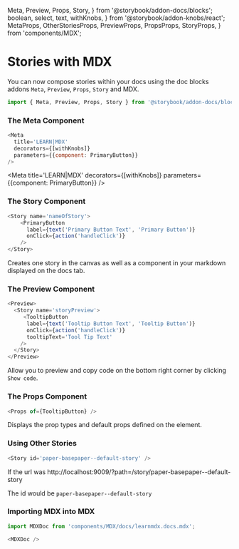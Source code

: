   Meta,
  Preview,
  Props,
  Story,
} from '@storybook/addon-docs/blocks';
  boolean,
  select,
  text,
  withKnobs,
} from '@storybook/addon-knobs/react';
  MetaProps,
  OtherStoriesProps,
  PreviewProps,
  PropsProps,
  StoryProps,
} from 'components/MDX';


# Stories with MDX

You can now compose stories within your docs using the doc blocks addons `Meta`, `Preview`, `Props`, `Story` and MDX.

```js
import { Meta, Preview, Props, Story } from '@storybook/addon-docs/blocks';
```

### The Meta Component

<!--  --------------------- These are comments ---------------------------
  @description Meta Component
  @typedef (component) Storybook addon-docs block
  @props
  - title: (string) 'GROUP|STORY' Title is computed from the component's title, and
                                  matches the component caption in Storybook's navigation.
  - decorators: (array) An array of decorators
  - parameters: (object) An object of parameters

-->

```js
<Meta
  title='LEARN|MDX'
  decorators={[withKnobs]}
  parameters={{component: PrimaryButton}}
/>
```

<Props of={MetaProps} />

<Meta
  title='LEARN|MDX'
  decorators={[withKnobs]}
  parameters={{component: PrimaryButton}}
/>

### The Story Component

<!--  --------------------- These are comments ---------------------------
  @description Story Component
  @typedef (component) Storybook addon-docs block
  @props
  - name: (string) The name of the story.
  - id: (string) The id of the component to reference in storyBook
                 The url of the component after last /
                 @example
                 - url='http://localhost:9009/?path=/story/paper-basepaper--default-story'
                 - id='paper-basepaper--default-story'
-->

```js
<Story name='nameOfStory'>
    <PrimaryButton 
      label={text('Primary Button Text', 'Primary Button')}
      onClick={action('handleClick')}
    />
</Story>
```

<Props of={StoryProps} />

Creates one story in the canvas as well as a component in your markdown displayed on the docs tab.

<Story name='nameOfStory'>
    <PrimaryButton 
      label={text('Primary Button Text', 'Primary Button')}
      onClick={action('handleClick')}
    />
</Story>

### The Preview Component

<!--  --------------------- These are comments ---------------------------
  @description Preview Component
               - Used to wrap Story to and preview story and code in documentation.
               - Allow you to preview code on the bottom right corner by clicking Show code.
  @typedef (component) Storybook addon-docs block
-->

```js
<Preview>
  <Story name='storyPreview'>
     <TooltipButton 
      label={text('Tooltip Button Text', 'Tooltip Button')}
      onClick={action('handleClick')}
      tooltipText='Tool Tip Text'
    />
  </Story>
</Preview>
```

<Props of={PreviewProps} />

Allow you to preview and copy code on the bottom right corner by clicking `Show code`.

<Preview>
  <Story name='storyPreview'>
     <TooltipButton 
      label={text('Tooltip Button Text', 'Tooltip Button')}
      onClick={action('handleClick')}
      tooltipText='Tool Tip Text'
    />
  </Story>
</Preview>


### The Props Component

<!--  --------------------- These are comments ---------------------------
  @description Props Component
               - Used to list props table of component
  @typedef (component) Storybook addon-docs block
  @props
  - of: (component) The Props slot is computed from the component's docgen props,
                    which can be defined in typescript or using react PropTypes.
-->

```js
<Props of={TooltipButton} />
```

<Props of={PropsProps} />

Displays the prop types and default props defined on the element.

<Props of={TooltipButton} />

### Using Other Stories

<!--  --------------------- These are comments ---------------------------
  @description Story Component
  @typedef (component) Storybook addon-docs block
  @props
  - id: (string) The id of the component to reference in storyBook
                The url of the component after last /
                @example
                - url='http://localhost:9009/?path=/story/paper-basepaper--default-story'
                - id='paper-basepaper--default-story'
               - Referencing another story in mdx
-->

```js
<Story id='paper-basepaper--default-story' />
```
If the url was http://localhost:9009/?path=/story/paper-basepaper--default-story

The id would be `paper-basepaper--default-story`

<Story id='paper-basepaper--default-story' />

<Props of={OtherStoriesProps} />

### Importing MDX into MDX

<!--  --------------------- These are comments ---------------------------
  to do: Importing MDX into existing mdx
  @description MDX injection into existing MDX
  parameters: { component: BaseCard, docs: { page: BaseCardMDX } },
-->
```js
import MDXDoc from 'components/MDX/docs/learnmdx.docs.mdx';
```

```js
<MDXDoc />
```

<MDXDoc />
